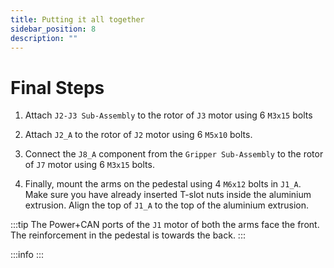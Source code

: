 ```yaml
---
title: Putting it all together
sidebar_position: 8
description: ""
---
```



# Final Steps

1. Attach `J2-J3 Sub-Assembly` to the rotor of `J3` motor using 6 `M3x15` bolts
<AssemblyGuideImage src="final-assembly/step1.png" alt="step1" width="30%" />

2. Attach `J2_A` to the rotor of `J2` motor using 6 `M5x10` bolts.
<AssemblyGuideImage src="final-assembly/step2.png" alt="step2" width="100%" />

3. Connect the `J8_A` component from the `Gripper Sub-Assembly` to the rotor of `J7` motor using 6 `M3x15` bolts.
<AssemblyGuideImage src="final-assembly/step3.png" alt="step3" width="30%" />

4. Finally, mount the arms on the pedestal using 4 `M6x12` bolts in `J1_A`. Make sure you have already inserted T-slot nuts inside the aluminium extrusion. Align the top of `J1_A` to the top of the aluminium extrusion.

:::tip
The Power+CAN ports of the `J1` motor of both the arms face the front. The reinforcement in the pedestal is towards the back.
:::

<AssemblyGuideImage src="final-assembly/step4.png" alt="step4" width="30%" />

:::info
<AssemblyGuideImage src="final-assembly/step5.png" alt="step5" width="50%" />
:::
